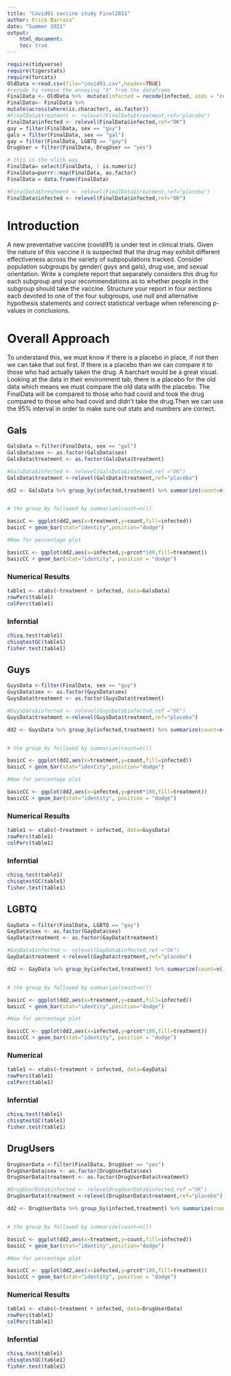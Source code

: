 ```yaml
---
title: "Covid91 vaccine study Final2021"
author: Erick Barraza"
date: "Summer 2021"
output: 
    html_document:
    toc: true
---
```


```r
require(tidyverse)
require(tigerstats)
require(forcats)
OldData <-read.csv(file="covid91.csv",header=TRUE)
#recode to remove the annoying "X" from the dataframe
FinalData <- OldData %>%  mutate(infected = recode(infected, aids = "covid", none = "OK")) %>% select(-one_of("X"))
FinalData<- FinalData %>%
mutate(across(where(is.character), as.factor))  
#FinalData$treatment <- relevel(FinalData$treatment,ref="placebo")
FinalData$infected <- relevel(FinalData$infected,ref="OK")
guy = filter(FinalData, sex == "guy")
gals = filter(FinalData, sex == "gal")
gay = filter(FinalData, LGBTQ == "gay")
DrugUser = filter(FinalData, DrugUser == "yes")
```
```r
# this is the slick way
FinalData= select(FinalData, ! is.numeric)
FinalData=purrr::map(FinalData, as.factor)
FinalData = data.frame(FinalData)
```
```r
#FinalData$treatment <- relevel(FinalData$treatment,ref="placebo")
FinalData$infected <- relevel(FinalData$infected,ref="OK")
```

# Introduction

A new  preventative vaccine (covid91) is under test in clinical trials. Given the nature of this vaccine it is suspected that the drug may exhibit different effectiveness across the variety of subpopulations tracked. Consider population subgroups by gender( guys and gals), drug use, and sexual orientation. Write a complete report that separately considers this drug for each subgroup and your recommendations as to whether people in the subgroup should take the vaccine. Structure your report in four sections each devoted to one of the four subgroups, use null and alternative hypothesis statements and correct statistical verbage when referencing p-values in conclusions.

# Overall Approach
  
To understand this, we must know if there is a placebo in place, if not then we can take that out first. If there is a placebo than we can compare it to those who had actually taken the drug. A barchart would be a great visual. Looking at the data in their environment tab, there is a placebo for the old data which means we must compare the old data with the placebo. The FinalData will be compared to those who had covid and took the drug compared to those who had covid and didn't take the drug.Then we can use the 95% interval in order to make sure out stats and numbers are correct.

## Gals
  

```r
GalsData <-filter(FinalData, sex == "gal")
GalsData$sex <- as.factor(GalsData$sex)
GalsData$treatment <- as.factor(GalsData$treatment)

#GalsData$infected <- relevel(GalsData$infected,ref ="OK")
GalsData$treatment <-relevel(GalsData$treatment,ref="placebo")
```

```r
dd2 <- GalsData %>% group_by(infected,treatment) %>% summarize(count=n()) %>% mutate(prcnt=count/sum(count))


# the group_by followed by summarize(count=n())

basicC <- ggplot(dd2,aes(x=treatment,y=count,fill=infected))
basicC + geom_bar(stat="identity",position="dodge")

#Now for percentage plot

basicCC <- ggplot(dd2,aes(x=infected,y=prcnt*100,fill=treatment)) 
basicCC + geom_bar(stat="identity", position = "dodge")
```

### Numerical Results 
  
```r
table1 <- xtabs(~treatment + infected, data=GalsData)
rowPerc(table1)
colPerc(table1)
```
  
### Inferntial

```r
chisq.test(table1)
chisqtestGC(table1)
fisher.test(table1)
```

## Guys

```r
GuysData <-filter(FinalData, sex == "guy")
GuysData$sex <- as.factor(GuysData$sex)
GuysData$treatment <- as.factor(GuysData$treatment)

#GuysData$infected <- relevel(GuysData$infected,ref ="OK")
GuysData$treatment <-relevel(GuysData$treatment,ref="placebo")
```

```r
dd2 <- GuysData %>% group_by(infected,treatment) %>% summarize(count=n()) %>% mutate(prcnt=count/sum(count))


# the group_by followed by summarize(count=n())

basicC <- ggplot(dd2,aes(x=treatment,y=count,fill=infected))
basicC + geom_bar(stat="identity",position="dodge")

#Now for percentage plot

basicCC <- ggplot(dd2,aes(x=infected,y=prcnt*100,fill=treatment)) 
basicCC + geom_bar(stat="identity", position = "dodge")
```

### Numerical Results
  
```r
table1 <- xtabs(~treatment + infected, data=GuysData)
rowPerc(table1)
colPerc(table1)
```

### Inferntial
 
```r
chisq.test(table1)
chisqtestGC(table1)
fisher.test(table1)
```  
  

## LGBTQ

```r
GayData <-filter(FinalData, LGBTQ == "gay")
GayData$sex <- as.factor(GayData$sex)
GayData$treatment <- as.factor(GayData$treatment)

#GayData$infected <- relevel(GayData$infected,ref ="OK")
GayData$treatment <-relevel(GayData$treatment,ref="placebo")
```

```r
dd2 <- GayData %>% group_by(infected,treatment) %>% summarize(count=n()) %>% mutate(prcnt=count/sum(count))


# the group_by followed by summarize(count=n())

basicC <- ggplot(dd2,aes(x=treatment,y=count,fill=infected))
basicC + geom_bar(stat="identity",position="dodge")

#Now for percentage plot

basicCC <- ggplot(dd2,aes(x=infected,y=prcnt*100,fill=treatment)) 
basicCC + geom_bar(stat="identity", position = "dodge")
```

### Numerical  
  

```r
table1 <- xtabs(~treatment + infected, data=GayData)
rowPerc(table1)
colPerc(table1)
```


### Inferntial
  
```r
chisq.test(table1)
chisqtestGC(table1)
fisher.test(table1)
```  

## DrugUsers


```r
DrugUserData <-filter(FinalData, DrugUser == "yes")
DrugUserData$sex <- as.factor(DrugUserData$sex)
DrugUserData$treatment <- as.factor(DrugUserData$treatment)

#DrugUserData$infected <- relevelDrugUserData$infected,ref ="OK")
DrugUserData$treatment <-relevel(DrugUserData$treatment,ref="placebo")
```

```r
dd2 <- DrugUserData %>% group_by(infected,treatment) %>% summarize(count=n()) %>% mutate(prcnt=count/sum(count))


# the group_by followed by summarize(count=n())

basicC <- ggplot(dd2,aes(x=treatment,y=count,fill=infected))
basicC + geom_bar(stat="identity",position="dodge")

#Now for percentage plot

basicCC <- ggplot(dd2,aes(x=infected,y=prcnt*100,fill=treatment)) 
basicCC + geom_bar(stat="identity", position = "dodge")
```

### Numerical Results
  
```r
table1 <- xtabs(~treatment + infected, data=DrugUserData)
rowPerc(table1)
colPerc(table1)
```

### Inferntial

```r
chisq.test(table1)
chisqtestGC(table1)
fisher.test(table1)
```
